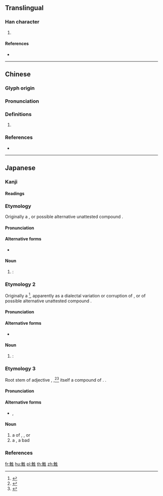 {{character info/new}}
==Translingual==

===Han character===
{{Han char|rn=195|rad=魚|as=05|sn=16|four=|canj=NFHQM|ids=⿰魚生}}

# {{defn|Han|sort=魚05}}

====References====
* {{Han ref|kx=1468.110|dkj=46071|dj=2001.170|hdz=74681.120|uh=9B8F|ud=39823}}

----

==Chinese==
{{zh-forms|alt=鯹}}

===Glyph origin===
{{Han etym}}

===Pronunciation===
{{zh-pron
|m=xīng
|mc=y
|oc=y
|cat=
}}

===Definitions===
{{zh-hanzi}}

# {{rfdef|zh}}

===References===
* {{R:twedu|C17218}}

----

==Japanese==

===Kanji===
{{ja-kanji|rs=魚05}}

====Readings====
{{ja-readings
|goon=[[しょう]] (shō)
|kanon=[[せい]] (sei)
|kun=[[なまぐさい]] ([[鮏い]], namagusai) {{qualifier|rare}}, [[なまぐさ]] (namagusa) {{qualifier|rare}}, [[さけ]] (sake), [[しゃけ]] (sake)
}}

===Etymology===
{{ja-kanjitab|さけ|yomi=k}}
Originally a {{bor|nocap=1|ja|ain|サㇰイベ|tr=sak ibe||salmon|pos=literally “summer + eat”, in reference to how the fish would be caught and eaten in the summer}}, or possible alternative unattested compound {{m|ain|サㇰ}}{{m|ain|エㇷ゚|tr=sak ep|lit=summer + food}}.

====Pronunciation====
{{ja-pron|yomi=k|さけ|acc=1|acc_ref=DJR,SMK5}}

====Alternative forms====
* {{ja-l|鮭}} {{qualifier|most common}}

====Noun====
{{ja-noun|さけ}}

# {{alternative spelling of|lang=ja|鮭}}: {{l|en|salmon}}

===Etymology 2===
{{ja-kanjitab|しゃけ|yomi=k}}
Originally a {{bor|nocap=1|ja|ain|シャケンベ|tr=shakembe}}<ref name="KDJ">{{R:Kokugo Dai Jiten}}</ref>, apparently as a dialectal variation or corruption of {{cog|ain|サㇰイベ|tr=sak ibe||salmon|lit=summer + eat}}, or of possible alternative unattested compound {{m|ain|サㇰ}}{{m|ain|エㇷ゚|tr=sak ep|lit=summer + food}}.

====Pronunciation====
{{ja-pron|yomi=k|しゃけ|acc=1|acc_ref=DJR,SMK5}}

====Alternative forms====
* {{ja-l|鮭}} {{qualifier|most common}}

====Noun====
{{ja-noun|しゃけ}}

# {{alternative spelling of|lang=ja|鮭}}: {{l|en|salmon}}

===Etymology 3===
{{ja-kanjitab|yomi=k|なまぐさ}}
Root stem of adjective {{m|ja|生臭い}}, {{m|ja|腥い|tr=namagusai||smelling of fish, meat, or blood; stinky, bad-smelling}},<ref name="KDJ">{{R:Kokugo Dai Jiten}}</ref><ref name="DJR">{{R:Daijirin}}</ref> itself a compound of {{compound|ja|sort=なまぐさ|生|tr1=nama|t1=raw, uncooked|臭い|tr2=kusa|t2=stink, bad smell|pos2=root stem of {{m|ja|臭い}} ''kusai'', “stinky, bad-smelling”}}.  {{rendaku2|sort=なまぐさ|kusa|gusa}}.

====Pronunciation====
{{ja-pron|yomi=k|なまぐさ|acc=0|acc_ref=DJR}}

====Alternative forms====
* {{ja-l|生臭}} {{qualifier|most common}}, {{ja-l|腥}} {{qualifier|rare}}

====Noun====
{{ja-noun|なまぐさ}}

# a {{l|en|smell}} of {{l|en|fish}}, {{l|en|meat}}, or {{l|en|blood}}
# a {{l|en|stink}}, a bad {{l|en|smell}}

===References===
<references/>

[[fr:鮏]]
[[hu:鮏]]
[[pl:鮏]]
[[th:鮏]]
[[zh:鮏]]